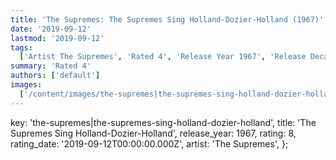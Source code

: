 ```yaml
---
title: 'The Supremes: The Supremes Sing Holland-Dozier-Holland (1967)'
date: '2019-09-12'
lastmod: '2019-09-12'
tags:
  ['Artist The Supremes', 'Rated 4', 'Release Year 1967', 'Release Decade 1960']
summary: 'Rated 4'
authors: ['default']
images:
  ['/content/images/the-supremes|the-supremes-sing-holland-dozier-holland.jpg']
---
```


  key: 'the-supremes|the-supremes-sing-holland-dozier-holland',
  title: 'The Supremes Sing Holland-Dozier-Holland',
  release_year: 1967,
  rating: 8,
  rating_date: '2019-09-12T00:00:00.000Z',
  artist: 'The Supremes',
};

<MusicRating data={data} />
